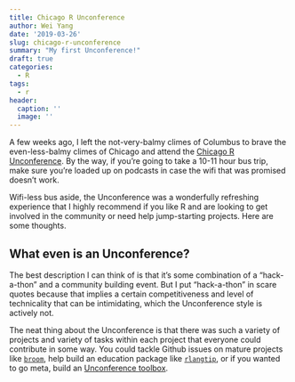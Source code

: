 ```yaml
---
title: Chicago R Unconference
author: Wei Yang
date: '2019-03-26'
slug: chicago-r-unconference
summary: "My first Unconference!"
draft: true
categories:
  - R
tags:
  - r
header:
  caption: ''
  image: ''
---
```


A few weeks ago, I left the not-very-balmy climes of Columbus to brave the even-less-balmy climes of Chicago and attend the [Chicago R Unconference](https://chirunconf.github.io/). By the way, if you're going to take a 10-11 hour bus trip, make sure you're loaded up on podcasts in case the wifi that was promised doesn't work. 

Wifi-less bus aside, the Unconference was a wonderfully refreshing experience that I highly recommend if you like R and are looking to get involved in the community or need help jump-starting projects. Here are some thoughts. 

## What even is an Unconference?

The best description I can think of is that it's some combination of a "hack-a-thon" and a community building event. But I put "hack-a-thon" in scare quotes because that implies a certain competitiveness and level of technicality that can be intimidating, which the Unconference style is actively not. 

The neat thing about the Unconference is that there was such a variety of projects and variety of tasks within each project that everyone could contribute in some way. You could tackle Github issues on mature projects like [`broom`](https://github.com/tidymodels/broom/), help build an education package like [`rlangtip`](https://github.com/revodavid/rlangtip), or if you wanted to go meta, build an [Unconference toolbox](https://unconf-toolbox.github.io/unconf-guide/). 



